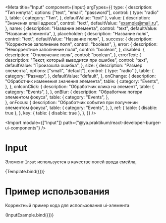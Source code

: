 <!-- Input.stories.mdx -->




<Meta
  title="Input"
  component={Input}
  argTypes={{
    type: {
      description: "Тип инпута",
      options: ["text", "email", "password"],
      control: { type: "radio" },
      table: {
        category: "Тип",
      },
      defaultValue: "text"
    },
    value: {
      description: "Значения email адреса",
      control: "text",
      defaultValue: "example@mail.ru",
    },
    name: {
      description: "Название элемента",
      control: "text",
      defaultValue: "Название элемента",
    },
    placeholder: {
      description: "Название поля",
      control: "text",
      defaultValue: "Название поля",
    },
    success: {
      description: "Корректное заполнение поля",
      control: "boolean",
    },
    error: {
      description: "Некорректное заполнение поля",
      control: "boolean",
    },
    disabled: {
      description: "Отключение поля",
      control: "boolean",
    },
    errorText: {
      description: "Текст, который выводится при ошибке",
      control: "text",
      defaultValue: "Произошла ошибка",
    },
    size: {
      description: "Размер элемента",
      options: ["small", "default"],
      control: { type: "radio" },
      table: {
        category: "Размер",
      },
      defaultValue: "default",
    },
    onChange: {
      description: "Обработчик изменения значения элемента",
      table: {
        category: "Events",
      },
    },
    onIconClick: {
      description: "Обработчик клика на элемент",
      table: {
        category: "Events",
      },
    },
    onBlur: {
      description: "Обработчик потери элементом фокуса",
      table: {
        category: "Events",
      },      
    },
    onFocus: {
      description: "Обработчик события при получении элементом фокуса",
      table: {
        category: "Events",
      },
    },
    ref: {
      table: { disable: true },
    },
    key: {
      table: { disable: true },
    },
  }}
/>

<Import
  module={["Input"]}
  path={"@ya.praktikum/react-developer-burger-ui-components"}
/>


# Input

Элемент `Input` используется в качестве полей ввода емейла, 

<Canvas>
  <Story name="argTypes">{Template.bind({})}</Story>
</Canvas>

<ArgsTable story="argTypes" />

# Пример использования

Корректный пример кода для использования ui-элемента

<Canvas mdxSource={InputExampleSource}>
  <Story name="useCase">
    {InputExample.bind({})}
  </Story>
</Canvas>

